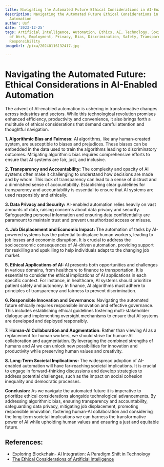 ```yaml
---
title: Navigating the Automated Future Ethical Considerations in AI-Enabled Automation
description: Navigating the Automated Future Ethical Considerations in AI-Enabled
  Automation
author: Usf
date: '2023-12-25'
tags: Artificial Intelligence, Automation, Ethics, AI, Technology, Society, Future
  of Work, Employment, Privacy, Bias, Discrimination, Safety, Transparency, Accountability,
  Responsibility
imageUrl: /pixa/20240116132417.jpg

---
```

# Navigating the Automated Future:  Ethical Considerations in AI-Enabled Automation

The advent of  AI-enabled automation is ushering in transformative changes across industries and sectors.  While  this technological revolution promises enhanced efficiency,  productivity  and convenience,  it also  brings forth a multitude of ethical considerations that demand careful attention and thoughtful navigation.

**1. Algorithmic Bias and Fairness:** AI algorithms,  like any human-created system, are susceptible to biases and prejudices. These biases can be embedded in the data used to train the algorithms leading to discriminatory  outcomes. Mitigating algorithmic bias requires  comprehensive efforts to ensure that AI systems  are fair, just, and  inclusive.

**2. Transparency and Accountability:** The complexity and opacity of AI systems often make it challenging to understand  how decisions are made and by whom. This lack of transparency can  lead  to a sense  of distrust and a diminished sense of accountability. Establishing clear guidelines for transparency and accountability is essential  to ensure that AI systems are used responsibly and  ethically.

**3. Data Privacy and Security:** AI-enabled automation relies heavily on vast amounts of data, raising concerns about data privacy and security. Safeguarding personal information and ensuring data confidentiality  are paramount to maintain trust and prevent unauthorized  access or misuse.

**4. Job Displacement and Economic Impact:** The automation of  tasks by AI-powered systems has the potential to displace human workers, leading to job losses and economic disruption. It is  crucial to address the socioeconomic consequences of AI-driven automation, providing support for reskilling and upskilling to help individuals adapt to the changing job  market.

**5. Ethical Applications of AI:** AI presents both opportunities and  challenges in various domains, from healthcare  to finance to transportation.  It is essential to consider the ethical implications of AI  applications in each specific context. For instance, in healthcare, AI systems  should prioritize patient safety  and autonomy. In finance, AI algorithms must adhere  to principles  of transparency and fairness to prevent discrimination.

**6. Responsible  Innovation and Governance:**  Navigating the automated future ethically requires responsible innovation  and effective governance. This includes  establishing ethical guidelines fostering multi-stakeholder dialogue and implementing oversight mechanisms to ensure that AI systems are developed and deployed responsibly.

**7. Human-AI Collaboration  and Augmentation:** Rather than viewing AI as a replacement for human workers, we should strive for human-AI collaboration and augmentation. By leveraging the combined strengths of humans and AI we can unlock new possibilities for innovation and productivity while preserving  human  values and creativity.

**8. Long-Term Societal Implications:**  The widespread adoption of AI-enabled automation will have  far-reaching societal implications. It is crucial to engage in forward-thinking discussions and develop strategies to address potential challenges, such as the impact on social  cohesion inequality and democratic  processes.

**Conclusion:**
As we navigate the automated future it is imperative to prioritize ethical considerations  alongside technological  advancements. By addressing algorithmic  bias, ensuring transparency and accountability, safeguarding data privacy, mitigating job displacement, promoting responsible innovation, fostering human-AI collaboration and considering the long-term societal implications we  can harness the transformative  power of AI while upholding human values and ensuring a  just and equitable future.

## References:
- [Exploring Blockchain- AI Integration: A Paradigm Shift in Technology](https://www.linkedin.com/pulse/exploring-blockchain-ai-integration-paradigm-shift-technology)
- [The Ethical Considerations of Artificial Intelligence](https://www.captechu.edu/blog/ethical-considerations-of-artificial-intelligence)
